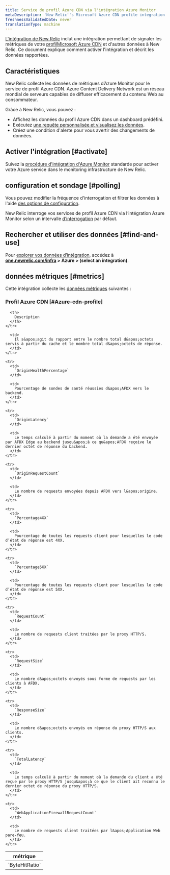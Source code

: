 ```yaml
---
title: Service de profil Azure CDN via l'intégration Azure Monitor
metaDescription: 'New Relic''s Microsoft Azure CDN profile integration: what data it reports and how to enable it.'
freshnessValidatedDate: never
translationType: machine
---
```


[L&apos;intégration de New Relic](/docs/infrastructure/introduction-infra-monitoring) inclut une intégration permettant de signaler les métriques de votre [profilMicrosoft Azure CDN](https://azure.microsoft.com/en-us/services/cdn/) et d&apos;autres données à New Relic. Ce document explique comment activer l&apos;intégration et décrit les données rapportées.

## Caractéristiques

New Relic collecte les données de métriques d’Azure Monitor pour le service de profil Azure CDN. Azure Content Delivery Network est un réseau mondial de serveurs capables de diffuser efficacement du contenu Web au consommateur.

Grâce à New Relic, vous pouvez :

* Affichez les données du profil Azure CDN dans un dashboard prédéfini.
* Exécutez [une requête personnalisée et visualisez les données](/docs/infrastructure/integrations-getting-started/getting-started/use-integration-data-new-relic-insights).
* Créez une condition d&apos;alerte pour vous avertir des changements de données.

## Activer l&apos;intégration [#activate]

Suivez la [procédure d&apos;intégration d'Azure Monitor](/docs/infrastructure/microsoft-azure-integrations/azure-integrations-list/azure-monitor) standarde pour activer votre Azure service dans le monitoring infrastructure de New Relic.

## configuration et sondage [#polling]

Vous pouvez modifier la fréquence d&apos;interrogation et filtrer les données à l&apos;aide [des options de configuration](/docs/infrastructure/microsoft-azure-integrations/azure-integrations-list/azure-monitor/#settings).

New Relic interroge vos services de profil Azure CDN via l’intégration Azure Monitor selon un intervalle [d’interrogation](/docs/infrastructure/microsoft-azure-integrations/azure-integrations-list/azure-monitor/#settings) par défaut.

## Rechercher et utiliser des données [#find-and-use]

Pour [explorer vos données d’intégration](/docs/infrastructure/integrations/find-use-infrastructure-integration-data), accédez à <DNT>**[one.newrelic.com/infra](https://one.newrelic.com/infra) &gt; Azure &gt; (select an integration)**</DNT>.

## données métriques [#metrics]

Cette intégration collecte les [données métriques](/docs/infrastructure/integrations-getting-started/getting-started/understand-integration-data-data-types#metric) suivantes :

### Profil Azure CDN [#Azure-cdn-profile]

<table>
  <thead>
    <tr>
      <th style={{ width: "300px" }}>
        métrique
      </th>

      <th>
        Description
      </th>
    </tr>
  </thead>

  <tbody>
    <tr>
      <td>
        `ByteHitRatio`
      </td>

      <td>
        Il s&apos;agit du rapport entre le nombre total d&apos;octets servis à partir du cache et le nombre total d&apos;octets de réponse.
      </td>
    </tr>

    <tr>
      <td>
        `OriginHealthPercentage`
      </td>

      <td>
        Pourcentage de sondes de santé réussies d&apos;AFDX vers le backend.
      </td>
    </tr>

    <tr>
      <td>
        `OriginLatency`
      </td>

      <td>
        Le temps calculé à partir du moment où la demande a été envoyée par AFDX Edge au backend jusqu&apos;à ce qu&apos;AFDX reçoive le dernier octet de réponse du backend.
      </td>
    </tr>

    <tr>
      <td>
        `OriginRequestCount`
      </td>

      <td>
        Le nombre de requests envoyées depuis AFDX vers l&apos;origine.
      </td>
    </tr>

    <tr>
      <td>
        `Percentage4XX`
      </td>

      <td>
        Pourcentage de toutes les requests client pour lesquelles le code d’état de réponse est 4XX.
      </td>
    </tr>

    <tr>
      <td>
        `Percentage5XX`
      </td>

      <td>
        Pourcentage de toutes les requests client pour lesquelles le code d’état de réponse est 5XX.
      </td>
    </tr>

    <tr>
      <td>
        `RequestCount`
      </td>

      <td>
        Le nombre de requests client traitées par le proxy HTTP/S.
      </td>
    </tr>

    <tr>
      <td>
        `RequestSize`
      </td>

      <td>
        Le nombre d&apos;octets envoyés sous forme de requests par les clients à AFDX.
      </td>
    </tr>

    <tr>
      <td>
        `ResponseSize`
      </td>

      <td>
        Le nombre d&apos;octets envoyés en réponse du proxy HTTP/S aux clients.
      </td>
    </tr>

    <tr>
      <td>
        `TotalLatency`
      </td>

      <td>
        Le temps calculé à partir du moment où la demande du client a été reçue par le proxy HTTP/S jusqu&apos;à ce que le client ait reconnu le dernier octet de réponse du proxy HTTP/S.
      </td>
    </tr>

    <tr>
      <td>
        `WebApplicationFirewallRequestCount`
      </td>

      <td>
        Le nombre de requests client traitées par l&apos;Application Web pare-feu.
      </td>
    </tr>
  </tbody>
</table>